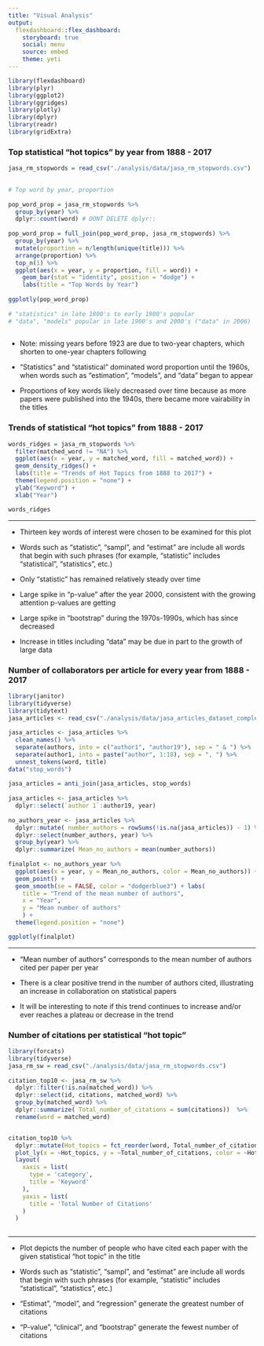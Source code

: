 ```yaml
---
title: "Visual Analysis"
output: 
  flexdashboard::flex_dashboard:
    storyboard: true
    social: menu
    source: embed
    theme: yeti 
---
```


```r
library(flexdashboard)
library(plyr)
library(ggplot2)
library(ggridges)
library(plotly)
library(dplyr)
library(readr)
library(gridExtra)
```

### Top statistical "hot topics" by year from 1888 - 2017

```r

jasa_rm_stopwords = read_csv("./analysis/data/jasa_rm_stopwords.csv")

 
# Top word by year, proportion
 
pop_word_prop = jasa_rm_stopwords %>%
  group_by(year) %>%
  dplyr::count(word) # DONT DELETE dplyr::
  
pop_word_prop = full_join(pop_word_prop, jasa_rm_stopwords) %>% 
  group_by(year) %>% 
  mutate(proportion = n/length(unique(title))) %>%
  arrange(proportion) %>%
  top_n(1) %>%
  ggplot(aes(x = year, y = proportion, fill = word)) +
    geom_bar(stat = "identity", position = "dodge") +
    labs(title = "Top Words by Year")
 
ggplotly(pop_word_prop)
 
# "statistics" in late 1800's to early 1900's popular
# "data", "models" popular in late 1900's and 2000's ("data" in 2006)
 

```


- Note: missing years before 1923 are due to two-year chapters, which shorten to one-year chapters following

- "Statistics" and "statistical" dominated word proportion until the 1960s, when words such as "estimation", "models", and "data" began to appear

- Proportions of key words likely decreased over time because as more papers were published into the 1940s, there became more vairability in the titles

### Trends of statistical "hot topics" from 1888 - 2017

```r

words_ridges = jasa_rm_stopwords %>%
  filter(matched_word != "NA") %>%
  ggplot(aes(x = year, y = matched_word, fill = matched_word)) +
  geom_density_ridges() +
  labs(title = "Trends of Hot Topics from 1888 to 2017") + 
  theme(legend.position = "none") +
  ylab("Keyword") +
  xlab("Year")

words_ridges

```

***

- Thirteen key words of interest were chosen to be examined for this plot 

- Words such as "statistic", "sampl", and "estimat" are include all words that begin with such phrases (for example, "statistic" includes "statistical", "statistics", etc.)

- Only "statistic" has remained relatively steady over time

- Large spike in "p-value" after the year 2000, consistent with the growing attention p-values are getting

- Large spike in "bootstrap" during the 1970s-1990s, which has since decreased

- Increase in titles including "data" may be due in part to the growth of large data

### Number of collaborators per article for every year from 1888 - 2017
    
```r

library(janitor)
library(tidyverse)
library(tidytext)
jasa_articles <- read_csv("./analysis/data/jasa_articles_dataset_complete.csv")
 
jasa_articles <- jasa_articles %>%
  clean_names() %>%
  separate(authors, into = c("author1", "author19"), sep = " & ") %>%
  separate(author1, into = paste("author", 1:18), sep = ", ") %>%
  unnest_tokens(word, title)
data("stop_words")
 
jasa_articles = anti_join(jasa_articles, stop_words)
 
jasa_articles <- jasa_articles %>%
  dplyr::select(`author 1`:author19, year)
 
no_authors_year <- jasa_articles %>%
  dplyr::mutate( number_authors = rowSums(!is.na(jasa_articles)) - 1) %>%
  dplyr::select(number_authors, year) %>%
  group_by(year) %>%
  dplyr::summarize( Mean_no_authors = mean(number_authors))
 
finalplot <- no_authors_year %>%
  ggplot(aes(x = year, y = Mean_no_authors, color = Mean_no_authors)) +
  geom_point() +
  geom_smooth(se = FALSE, color = "dodgerblue3") + labs(
    title = "Trend of the mean number of authors",
    x = "Year",
    y = "Mean number of authors"
    ) +
  theme(legend.position = "none")

ggplotly(finalplot)

```
    
***

- "Mean number of authors" corresponds to the mean number of authors cited per paper per year

- There is a clear positive trend in the number of authors cited, illustrating an increase in collaboration on statistical papers

- It will be interesting to note if this trend continues to increase and/or ever reaches a plateau or decrease in the trend
    
### Number of citations per statistical "hot topic" 

```r

library(forcats)
library(tidyverse)
jasa_rm_sw = read_csv("./analysis/data/jasa_rm_stopwords.csv")
 
citation_top10 <- jasa_rm_sw %>%
  dplyr::filter(!is.na(matched_word)) %>%
  dplyr::select(id, citations, matched_word) %>%
  group_by(matched_word) %>%
  dplyr::summarize( Total_number_of_citations = sum(citations))  %>%
  rename(word = matched_word)


citation_top10 %>% 
  dplyr::mutate(Hot_topics = fct_reorder(word, Total_number_of_citations)) %>% 
  plot_ly(x = ~Hot_topics, y = ~Total_number_of_citations, color = ~Hot_topics, type = "bar") %>%
  layout(
    xaxis = list(
      type = 'category',
      title = 'Keyword'
    ),
    yaxis = list(
      title = 'Total Number of Citations'
    )
  )
 
```

*** 

- Plot depicts the number of people who have cited each paper with the given statistical "hot topic" in the title

- Words such as "statistic", "sampl", and "estimat" are include all words that begin with such phrases (for example, "statistic" includes "statistical", "statistics", etc.)

- "Estimat", "model", and "regression" generate the greatest number of citations

- "P-value", "clinical", and "bootstrap" generate the fewest number of citations
